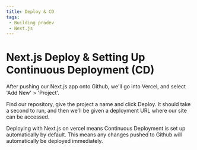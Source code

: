 ```yaml
---
title: Deploy & CD
tags: 
 - Building prodev
 - Next.js
---
```


# Next.js Deploy & Setting Up Continuous Deployment (CD)

After pushing our Next.js app onto Github, we'll go into Vercel, and select 'Add New' > 'Project'.

Find our repository, give the project a name and click Deploy. It should take a second to run, and then we'll be given a deployment URL where our site can be accessed.

Deploying with Next.js on vercel means Continuous Deployment is set up automatically by default. This means any changes pushed to Github will automatically be deployed immediately.